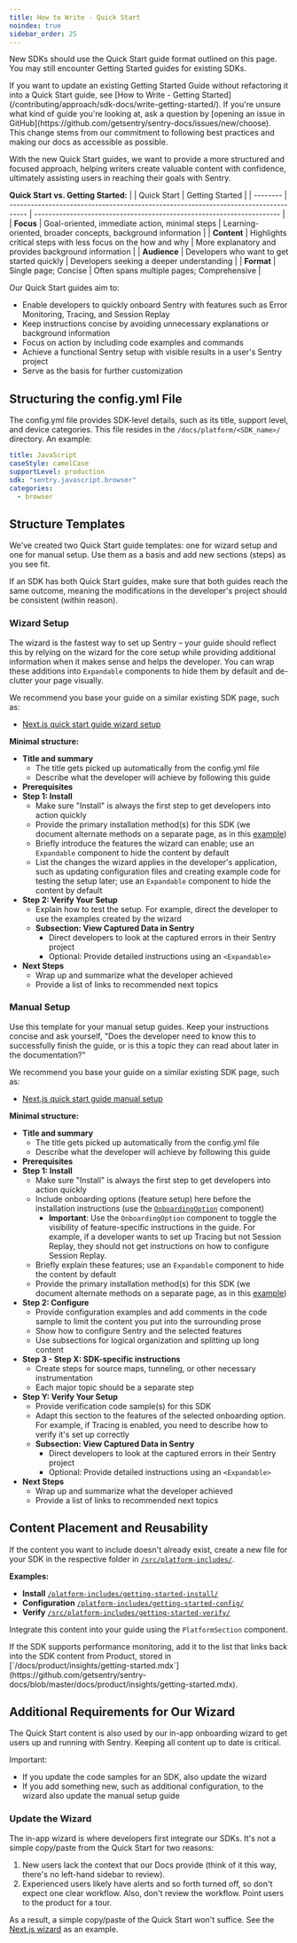 ```yaml
---
title: How to Write - Quick Start
noindex: true
sidebar_order: 25
---
```


New SDKs should use the Quick Start guide format outlined on this page. You may still encounter Getting Started guides for existing SDKs.

<Alert type="info" title="Note">
  If you want to update an existing Getting Started Guide without refactoring it
  into a Quick Start guide, see [How to Write - Getting
  Started](/contributing/approach/sdk-docs/write-getting-started/). If you're
  unsure what kind of guide you're looking at, ask a question by [opening an
  issue in GitHub](https://github.com/getsentry/sentry-docs/issues/new/choose).
</Alert>

<Expandable type="info" title="Why the change?">
This change stems from our commitment to following best practices and making our docs as accessible as possible.

With the new Quick Start guides, we want to provide a more structured and focused approach, helping writers create valuable content with confidence, ultimately assisting users in reaching their goals with Sentry.

**Quick Start vs. Getting Started:**
| | Quick Start | Getting Started |
| -------- | ----------------------------------------------------------------------------------- | --------------------------------------------------------------------- |
| **Focus** | Goal-oriented, immediate action, minimal steps | Learning-oriented, broader concepts, background information |
| **Content** | Highlights critical steps with less focus on the how and why | More explanatory and provides background information |
| **Audience** | Developers who want to get started quickly | Developers seeking a deeper understanding |
| **Format** | Single page; Concise | Often spans multiple pages; Comprehensive |

</Expandable>

Our Quick Start guides aim to:

- Enable developers to quickly onboard Sentry with features such as Error Monitoring, Tracing, and Session Replay
- Keep instructions concise by avoiding unnecessary explanations or background information
- Focus on action by including code examples and commands
- Achieve a functional Sentry setup with visible results in a user's Sentry project
- Serve as the basis for further customization

## Structuring the config.yml File

The config.yml file provides SDK-level details, such as its title, support level, and device categories. This file resides in the `/docs/platform/<SDK_name>/` directory. An example:

```yaml
title: JavaScript
caseStyle: camelCase
supportLevel: production
sdk: "sentry.javascript.browser"
categories:
  - browser
```

## Structure Templates

We've created two Quick Start guide templates: one for wizard setup and one for manual setup. Use them as a basis and add new sections (steps) as you see fit.

If an SDK has both Quick Start guides, make sure that both guides reach the same outcome, meaning the modifications in the developer's project should be consistent (within reason).

### Wizard Setup

The wizard is the fastest way to set up Sentry – your guide should reflect this by relying on the wizard for the core setup while providing additional information when it makes sense and helps the developer. You can wrap these additions into `Expandable` components to hide them by default and de-clutter your page visually.

We recommend you base your guide on a similar existing SDK page, such as:

- [Next.js quick start guide wizard setup](/platforms/javascript/guides/nextjs/)

**Minimal structure:**

- **Title and summary**
  - The title gets picked up automatically from the config.yml file
  - Describe what the developer will achieve by following this guide
- **Prerequisites**
- **Step 1: Install**
  - Make sure "Install" is always the first step to get developers into action quickly
  - Provide the primary installation method(s) for this SDK (we document alternate methods on a separate page, as in this [example](/platforms/javascript/install/))
  - Briefly introduce the features the wizard can enable; use an `Expandable` component to hide the content by default
  - List the changes the wizard applies in the developer's application, such as updating configuration files and creating example code for testing the setup later; use an `Expandable` component to hide the content by default
- **Step 2: Verify Your Setup**
  - Explain how to test the setup. For example, direct the developer to use the examples created by the wizard
  - **Subsection: View Captured Data in Sentry**
    - Direct developers to look at the captured errors in their Sentry project
    - Optional: Provide detailed instructions using an `<Expandable>`
- **Next Steps**
  - Wrap up and summarize what the developer achieved
  - Provide a list of links to recommended next topics

### Manual Setup

Use this template for your manual setup guides. Keep your instructions concise and ask yourself, "Does the developer need to know this to successfully finish the guide, or is this a topic they can read about later in the documentation?"

We recommend you base your guide on a similar existing SDK page, such as:

- [Next.js quick start guide manual setup](/platforms/javascript/guides/nextjs/manual-setup/)

**Minimal structure:**

- **Title and summary**
  - The title gets picked up automatically from the config.yml file
  - Describe what the developer will achieve by following this guide
- **Prerequisites**
- **Step 1: Install**
  - Make sure "Install" is always the first step to get developers into action quickly
  - Include onboarding options (feature setup) here before the installation instructions (use the [`OnboardingOption`](/contributing/pages/components/#onboarding-options) component)
    - **Important**: Use the `OnboardingOption` component to toggle the visibility of feature-specific instructions in the guide. For example, if a developer wants to set up Tracing but not Session Replay, they should not get instructions on how to configure Session Replay.
  - Briefly explain these features; use an `Expandable` component to hide the content by default
  - Provide the primary installation method(s) for this SDK (we document alternate methods on a separate page, as in this [example](/platforms/javascript/install/))
- **Step 2: Configure**
  - Provide configuration examples and add comments in the code sample to limit the content you put into the surrounding prose
  - Show how to configure Sentry and the selected features
  - Use subsections for logical organization and splitting up long content
- **Step 3 - Step X: SDK-specific instructions**
  - Create steps for source maps, tunneling, or other necessary instrumentation
  - Each major topic should be a separate step
- **Step Y: Verify Your Setup**
  - Provide verification code sample(s) for this SDK
  - Adapt this section to the features of the selected onboarding option. For example, if Tracing is enabled, you need to describe how to verify it's set up correctly
  - **Subsection: View Captured Data in Sentry**
    - Direct developers to look at the captured errors in their Sentry project
    - Optional: Provide detailed instructions using an `<Expandable>`
- **Next Steps**
  - Wrap up and summarize what the developer achieved
  - Provide a list of links to recommended next topics

## Content Placement and Reusability

If the content you want to include doesn't already exist, create a new file for your SDK in the respective folder in [`/src/platform-includes/`](https://github.com/getsentry/sentry-docs/tree/master/platform-includes).

**Examples:**

- **Install** [`/platform-includes/getting-started-install/`](https://github.com/getsentry/sentry-docs/tree/master/platform-includes/getting-started-install)
- **Configuration** [`/platform-includes/getting-started-config/`](https://github.com/getsentry/sentry-docs/tree/master/platform-includes/getting-started-config)
- **Verify** [`/src/platform-includes/getting-started-verify/`](https://github.com/getsentry/sentry-docs/tree/master/platform-includes/getting-started-verify)

Integrate this content into your guide using the `PlatformSection` component.

<Alert type="info">
  If the SDK supports performance monitoring, add it to the list that links back
  into the SDK content from Product, stored in
  [`/docs/product/insights/getting-started.mdx`](https://github.com/getsentry/sentry-docs/blob/master/docs/product/insights/getting-started.mdx).
</Alert>

## Additional Requirements for Our Wizard

The Quick Start content is also used by our in-app onboarding wizard to get users up and running with Sentry. Keeping all content up to date is critical.

Important:

- If you update the code samples for an SDK, also update the wizard
- If you add something new, such as additional configuration, to the wizard also update the manual setup guide

### Update the Wizard

The in-app wizard is where developers first integrate our SDKs. It's not a simple copy/paste from the Quick Start for two reasons:

1. New users lack the context that our Docs provide (think of it this way, there's no left-hand sidebar to review).
2. Experienced users likely have alerts and so forth turned off, so don't expect one clear workflow. Also, don't review the workflow. Point users to the product for a tour.

As a result, a simple copy/paste of the Quick Start won't suffice. See the [Next.js wizard](https://github.com/getsentry/sentry-wizard/tree/master/src/nextjs) as an example.
